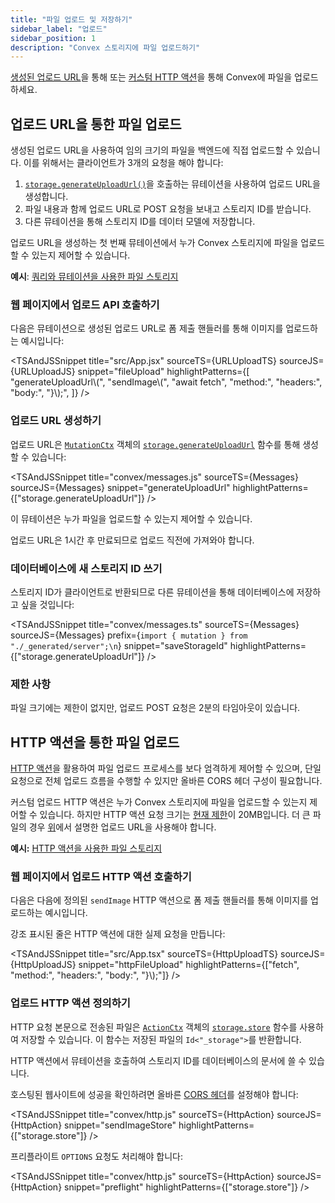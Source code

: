 ```yaml
---
title: "파일 업로드 및 저장하기"
sidebar_label: "업로드"
sidebar_position: 1
description: "Convex 스토리지에 파일 업로드하기"
---
```



[생성된 업로드 URL](#uploading-files-via-upload-urls)을 통해 또는 [커스텀 HTTP 액션](#uploading-files-via-an-http-action)을 통해 Convex에 파일을 업로드하세요.

## 업로드 URL을 통한 파일 업로드

생성된 업로드 URL을 사용하여 임의 크기의 파일을 백엔드에 직접 업로드할 수 있습니다. 이를 위해서는 클라이언트가 3개의 요청을 해야 합니다:

1. [`storage.generateUploadUrl()`](/api/interfaces/server.StorageWriter#generateuploadurl)을 호출하는 뮤테이션을 사용하여 업로드 URL을 생성합니다.
2. 파일 내용과 함께 업로드 URL로 POST 요청을 보내고 스토리지 ID를 받습니다.
3. 다른 뮤테이션을 통해 스토리지 ID를 데이터 모델에 저장합니다.

업로드 URL을 생성하는 첫 번째 뮤테이션에서 누가 Convex 스토리지에 파일을 업로드할 수 있는지 제어할 수 있습니다.

**예시**:
[쿼리와 뮤테이션을 사용한 파일 스토리지](https://github.com/get-convex/convex-demos/tree/main/file-storage)

### 웹 페이지에서 업로드 API 호출하기

다음은 뮤테이션으로 생성된 업로드 URL로 폼 제출 핸들러를 통해 이미지를 업로드하는 예시입니다:

<TSAndJSSnippet
  title="src/App.jsx"
  sourceTS={URLUploadTS}
  sourceJS={URLUploadJS}
  snippet="fileUpload"
  highlightPatterns={[
    "generateUploadUrl\\(",
    "sendImage\\(",
    "await fetch",
    "method:",
    "headers:",
    "body:",
    "}\\);",
  ]}
/>

### 업로드 URL 생성하기

업로드 URL은 [`MutationCtx`](/api/interfaces/server.GenericMutationCtx) 객체의 [`storage.generateUploadUrl`](/api/interfaces/server.StorageWriter#generateuploadurl) 함수를 통해 생성할 수 있습니다:

<TSAndJSSnippet
  title="convex/messages.js"
  sourceTS={Messages}
  sourceJS={Messages}
  snippet="generateUploadUrl"
  highlightPatterns={["storage.generateUploadUrl"]}
/>

이 뮤테이션은 누가 파일을 업로드할 수 있는지 제어할 수 있습니다.

업로드 URL은 1시간 후 만료되므로 업로드 직전에 가져와야 합니다.

### 데이터베이스에 새 스토리지 ID 쓰기

스토리지 ID가 클라이언트로 반환되므로 다른 뮤테이션을 통해 데이터베이스에 저장하고 싶을 것입니다:

<TSAndJSSnippet
  title="convex/messages.ts"
  sourceTS={Messages}
  sourceJS={Messages}
  prefix={`import { mutation } from "./_generated/server";\n`}
  snippet="saveStorageId"
  highlightPatterns={["storage.generateUploadUrl"]}
/>

### 제한 사항

파일 크기에는 제한이 없지만, 업로드 POST 요청은 2분의 타임아웃이 있습니다.

## HTTP 액션을 통한 파일 업로드

[HTTP 액션](/functions/http-actions.mdx)을 활용하여 파일 업로드 프로세스를 보다 엄격하게 제어할 수 있으며, 단일 요청으로 전체 업로드 흐름을 수행할 수 있지만 올바른 CORS 헤더 구성이 필요합니다.

커스텀 업로드 HTTP 액션은 누가 Convex 스토리지에 파일을 업로드할 수 있는지 제어할 수 있습니다. 하지만 HTTP 액션 요청 크기는 [현재 제한](/functions/http-actions.mdx#limits)이 20MB입니다. 더 큰 파일의 경우 [위](#uploading-files-via-upload-urls)에서 설명한 업로드 URL을 사용해야 합니다.

**예시:**
[HTTP 액션을 사용한 파일 스토리지](https://github.com/get-convex/convex-demos/tree/main/file-storage-with-http)

### 웹 페이지에서 업로드 HTTP 액션 호출하기

다음은 다음에 정의된 `sendImage` HTTP 액션으로 폼 제출 핸들러를 통해 이미지를 업로드하는 예시입니다.

강조 표시된 줄은 HTTP 액션에 대한 실제 요청을 만듭니다:

<TSAndJSSnippet
  title="src/App.tsx"
  sourceTS={HttpUploadTS}
  sourceJS={HttpUploadJS}
  snippet="httpFileUpload"
  highlightPatterns={["fetch", "method:", "headers:", "body:", "}\\);"]}
/>

### 업로드 HTTP 액션 정의하기

HTTP 요청 본문으로 전송된 파일은 [`ActionCtx`](/api/interfaces/server.GenericActionCtx) 객체의 [`storage.store`](/api/interfaces/server.StorageActionWriter#store) 함수를 사용하여 저장할 수 있습니다. 이 함수는 저장된 파일의 `Id<"_storage">`를 반환합니다.

HTTP 액션에서 뮤테이션을 호출하여 스토리지 ID를 데이터베이스의 문서에 쓸 수 있습니다.

호스팅된 웹사이트에 성공을 확인하려면 올바른 [CORS 헤더](/functions/http-actions.mdx#cors)를 설정해야 합니다:

<TSAndJSSnippet
  title="convex/http.js"
  sourceTS={HttpAction}
  sourceJS={HttpAction}
  snippet="sendImageStore"
  highlightPatterns={["storage.store"]}
/>

프리플라이트 `OPTIONS` 요청도 처리해야 합니다:

<TSAndJSSnippet
  title="convex/http.js"
  sourceTS={HttpAction}
  sourceJS={HttpAction}
  snippet="preflight"
  highlightPatterns={["storage.store"]}
/>
